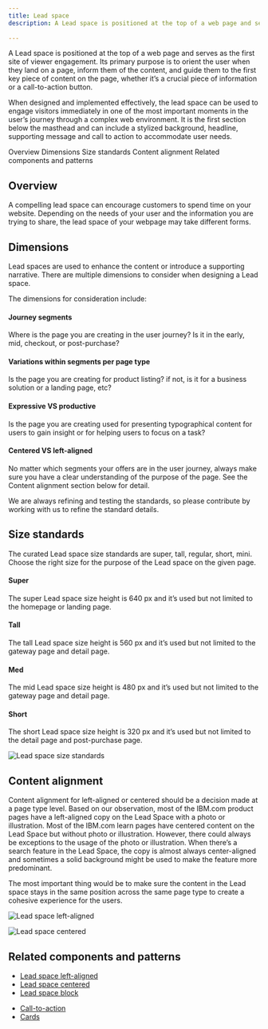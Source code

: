 ```yaml
---
title: Lead space
description: A Lead space is positioned at the top of a web page and serves as the first site of viewer engagement. Its primary purpose is to orient the user when they land on a page, inform them of the content, and guide them to the first key piece of content on the page, whether it’s a crucial piece of information or a call-to-action button.
  
---
```


<PageDescription>

A Lead space is positioned at the top of a web page and serves as the first site of viewer engagement. Its primary purpose is to orient the user when they land on a page, inform them of the content, and guide them to the first key piece of content on the page, whether it’s a crucial piece of information or a call-to-action button.

When designed and implemented effectively, the lead space can be used to engage visitors immediately in one of the most important moments in the user’s journey through a complex web environment. It is the first section below the masthead and can include a stylized background, headline, supporting message and call to action to accommodate user needs.

</PageDescription>


<AnchorLinks>

<AnchorLink>Overview</AnchorLink>
<AnchorLink>Dimensions</AnchorLink>
<AnchorLink>Size standards</AnchorLink>
<AnchorLink>Content alignment</AnchorLink>
<AnchorLink>Related components and patterns</AnchorLink>

</AnchorLinks>

## Overview
A compelling lead space can encourage customers to spend time on your website. Depending on the needs of your user and the information you are trying to share, the lead space of your webpage may take different forms.

## Dimensions

Lead spaces are used to enhance the content or introduce a supporting narrative. There are multiple dimensions to consider when designing a Lead space. 

The dimensions for consideration include:

#### Journey segments
Where is the page you are creating in the user journey? Is it in the early, mid, checkout, or post-purchase?

#### Variations within segments per page type
Is the page you are creating for product listing? if not, is it for a business solution or a landing page, etc?

#### Expressive VS productive
Is the page you are creating used for presenting typographical content for users to gain insight or for helping users to focus on a task?

#### Centered VS left-aligned
No matter which segments your offers are in the user journey, always make sure you have a clear understanding of the purpose of the page. See the Content alignment section below for detail.

We are always refining and testing the standards, so please contribute by working with us to refine the standard details.

## Size standards

The curated Lead space size standards are super, tall, regular, short, mini. Choose the right size for the purpose of the Lead space on the given page.

#### Super
The super Lead space size height is 640 px and it’s used but not limited to the homepage or landing page. 

#### Tall
The tall Lead space size height is 560 px and it’s used but not limited to the gateway page and detail page.

#### Med
The mid Lead space size height is 480 px and it’s used but not limited to the gateway page and detail page.

#### Short
The short Lead space size height is 320 px and it’s used but not limited to the detail page and post-purchase page.

![Lead space size standards](../../images/patterns/lead-space-size-standards.jpg)

## Content alignment

Content alignment for left-aligned or centered should be a decision made at a page type level. Based on our observation, most of the IBM.com product pages have a left-aligned copy on the Lead Space with a photo or illustration. Most of the IBM.com learn pages have centered content on the Lead Space but without photo or illustration. However, there could always be exceptions to the usage of the photo or illustration. When there’s a search feature in the Lead Space, the copy is almost always center-aligned and sometimes a solid background might be used to make the feature more predominant. 

The most important thing would be to make sure the content in the Lead space stays in the same position across the same page type to create a cohesive experience for the users.


<Title>Example for the Lead space left-aligned</Title>

![Lead space left-aligned](../../images/pattern/leadspace/Leadspace_Demo_Centered.jpg)


<Title>Example for the Lead space centered</Title>

![Lead space centered](../../images/pattern/leadspace/Leadspace_Demo_LeftAligned.jpg)


## Related components and patterns

<Title>Components</Title>


* [Lead space left-aligned](../components/leadspace)
* [Lead space centered](../components/leadspace)
* [Lead space block](../components/lead-space-block)


<Title>Patterns</Title>

* [Call-to-action](../patterns/call-to-action)
* [Cards](../patterns/cards)
